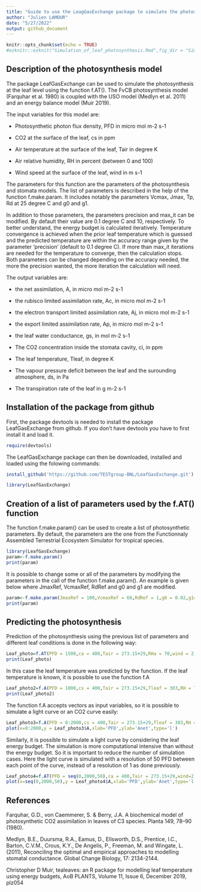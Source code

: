 ```yaml
---
title: "Guide to use the LeagGasExchange package to simulate the photosynthesis"
author: "Julien LAMOUR"
date: "5/27/2022"
output: github_document
---
```


```r
knitr::opts_chunk$set(echo = TRUE)
#ezknitr::ezknit("Simulation_of_leaf_photosynthesis.Rmd",fig_dir = "Simulation_of_leaf_photosynthesis_files",keep_md = TRUE,keep_html=FALSE )
```

## Description of the photosynthesis model

The package LeafGasExchange can be used to simulate the photosynthesis at the leaf level using the function f.AT(). The FvCB photosynthesis model (Farquhar et al. 1980) is coupled with the USO model (Medlyn et al. 2011) and an energy balance model (Muir 2019). 

The input variables for this model are:

* Photosynthetic photon flux density, PFD in micro mol m-2 s-1

* CO2 at the surface of the leaf, cs in ppm

* Air temperature at the surface of the leaf, Tair in degree K

* Air relative humidity, RH in percent (between 0 and 100)

* Wind speed at the surface of the leaf, wind in m s-1

The parameters for this function are the parameters of the photosynthesis and stomata models. The list of parameters is described in the help of the function f.make.param. It includes notably the parameters Vcmax, Jmax, Tp, Rd at 25 degree C and g0 and g1.

In addition to those parameters, the parameters precision and max_it can be modified. By default their value are 0.1 degree C and 10, respectively. To better understand, the energy budget is calculated iteratively. Temperature convergence is achieved when the prior leaf temperature which is guessed and the predicted temperature are within the accuracy range given by the parameter 'precision' (default to 0.1 degree C). If more than max_it iterations are needed for the temperature to converge, then the calculation stops. Both parameters can be changed depending on the accuracy needed, the more the precision wanted, the more iteration the calculation will need.

The output variables are:

* the net assimilation, A, in micro mol m-2 s-1

* the rubisco limited assimilation rate, Ac, in micro mol m-2 s-1

* the electron transport limited assimilation rate, Aj, in micro mol m-2 s-1

* the export limited assimilation rate, Ap, in micro mol m-2 s-1

* the leaf water conductance, gs, in mol m-2 s-1

* The CO2 concentration inside the stomata cavity, ci, in ppm

* The leaf temperature, Tleaf, in degree K

* The vapour pressure deficit between the leaf and the surounding atmosphere, ds, in Pa

* The transpiration rate of the leaf in g m-2 s-1

## Installation of the package from github
First, the package devtools is needed to install the package LeafGasExchange from github. If you don't have devtools you have to first install it and load it.

```r
require(devtools)
```

The LeafGasExchange package can then be downloaded, installed and loaded using the folowing commands:
```r
install_github('https://github.com/TESTgroup-BNL/LeafGasExchange.git')
```

```r
library(LeafGasExchange)
```

## Creation of a list of parameters used by the f.AT() function

The function f.make.param() can be used to create a list of photosynthetic parameters. By default, the parameters are the one from the Functionnaly Assembled Terrestrial Ecosystem Simulator for tropical species.

```r
library(LeafGasExchange)
param<-f.make.param()
print(param)
```

It is possible to change some or all of the parameters by modifying the parameters in the call of the function f.make.param(). An example is given below where JmaxRef, VcmaxRef, RdRef and g0 and g1 are modified.

```r
param<-f.make.param(JmaxRef = 100,VcmaxRef = 60,RdRef = 1,g0 = 0.02,g1=4)
print(param)
```

## Predicting the photosynthesis 

Prediction of the photosynthesis using the previous list of parameters and different leaf conditions is done in the following way:

```r
Leaf_photo=f.AT(PFD = 1500,ca = 400,Tair = 273.15+29,RHa = 70,wind = 2,param = param)
print(Leaf_photo)
```

In this case the leaf temperature was predicted by the function. If the leaf temperature is known, it is possible to use the function f.A

```r
Leaf_photo2=f.A(PFD = 1000,cs = 400,Tair = 273.15+29,Tleaf = 303,RH = 70,param = param)
print(Leaf_photo2)
```

The function f.A accepts vectors as input variables, so it is possible to simulate a light curve or an CO2 curve easily:

```r
Leaf_photo3=f.A(PFD = 0:2000,cs = 400,Tair = 273.15+29,Tleaf = 303,RH = 70,param = param)
plot(x=0:2000,y = Leaf_photo3$A,xlab='PFD',ylab='Anet',type='l')
```

Similarly, it is possible to simulate a light curve by considering the leaf energy budget. The simulation is more computational intensive than without the energy budget. So it is important to reduce the number of simulation cases. Here the light curve is simulated with a resolution of 50 PFD between each point of the curve, instead of a resolution of 1 as done previously. 

```r
Leaf_photo4=f.AT(PFD = seq(0,2000,50),ca = 400,Tair = 273.15+29,wind=2,RHa = 80,param = param)
plot(x=seq(0,2000,50),y = Leaf_photo4$A,xlab='PFD',ylab='Anet',type='l')
```



## References

Farquhar, G.D., von Caemmerer, S. & Berry, J.A. A biochemical model of photosynthetic CO2 assimilation in leaves of C3 species. Planta 149, 78–90 (1980). 

Medlyn, B.E., Duursma, R.A., Eamus, D., Ellsworth, D.S., Prentice, I.C., Barton, C.V.M., Crous, K.Y., De Angelis, P., Freeman, M. and Wingate, L. (2011), Reconciling the optimal and empirical approaches to modelling stomatal conductance. Global Change Biology, 17: 2134-2144. 

Christopher D Muir, tealeaves: an R package for modelling leaf temperature using energy budgets, AoB PLANTS, Volume 11, Issue 6, December 2019, plz054

